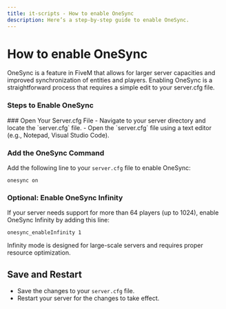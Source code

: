 ```yaml
---
title: it-scripts - How to enable OneSync
description: Here’s a step-by-step guide to enable OneSync.
---
```



# How to enable OneSync
OneSync is a feature in FiveM that allows for larger server capacities and improved synchronization of entities and players. 
Enabling OneSync is a straightforward process that requires a simple edit to your server.cfg file.

### Steps to Enable OneSync
<Steps>
### Open Your Server.cfg File
- Navigate to your server directory and locate the `server.cfg` file.
- Open the `server.cfg` file using a text editor (e.g., Notepad, Visual Studio Code).

### Add the OneSync Command
Add the following line to your `server.cfg` file to enable OneSync:
```plaintext
onesync on
```

### Optional: Enable OneSync Infinity
If your server needs support for more than 64 players (up to 1024), enable OneSync Infinity by adding this line:
```plaintext
onesync_enableInfinity 1
```
Infinity mode is designed for large-scale servers and requires proper resource optimization.

## Save and Restart
- Save the changes to your `server.cfg` file.
- Restart your server for the changes to take effect.

</Steps>